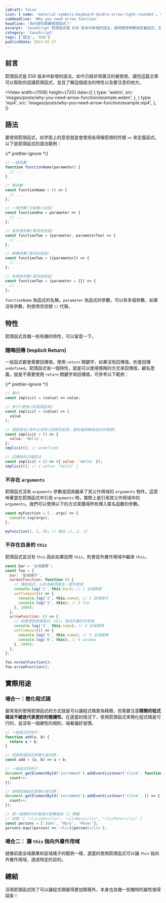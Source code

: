 ```yaml
---
isDraft: false
icon: { name: 'material-symbols:keyboard-double-arrow-right-rounded', title: '雙箭頭符號' }
subHeadline: 'Why you need arrow function'
headline: '為什麼你需要箭頭函式？'
excerpt: 'JavaScript 箭頭函式是 ES6 版本中新增的語法，能夠簡潔明瞭地定義函式，並且已經被廣泛的使用當中。於本篇文章中我們將會學習如何使用箭頭函式來簡化程式碼，並且了解這個語法的特性以及要注意的地方，以及它可以被使用在那些場合當中。'
category: 'JavaScript'
tags: ['語法', 'ES6']
publishDate: 2023-02-27
---
```


## 前言

箭頭函式是 ES6 版本中新增的語法，如今已經非常廣泛的被使用，讀完這篇文章可以幫助你認識箭頭函式，並且了解這個語法的特性以及要注意的地方。

<Video
  width={1108}
  height={720}
  data={[
    {
      type: 'webm',
      src: 'images/posts/why-you-need-arrow-function/example.webm',
    },
    {
      type: 'mp4',
      src: 'images/posts/why-you-need-arrow-function/example.mp4',
    },
  ]}
></Video>

## 語法

要使用箭頭函式，如字面上的意思就是會使用長得像箭頭的符號 `=>` 來定義函式。以下是箭頭函式的語法範例：

{/* prettier-ignore */}
```js
// 一般函數
function functionName(parameter) {
  // ...
}

// 無參數
const functionName = () => {
  // ...
};

// 一個參數(可省略小括弧)
const functionOne = parameter => {
  // ...
};

// 有多個參數(需添加括弧)
const functionTwo = (parameter, parameterTwo) => {
  // ...
};

// 解構參數(需添加括弧)
const functionTwo = ({parameter}) => {
  // ...
};

// 有預設參數(需添加括弧)
const functionTwo = (parameter = {}) => {
  // ...
};
```

`functionName` 為函式的名稱，`parameter` 為函式的參數，可以有多個參數，如果沒有參數，則使用空括號 `()` 代替。

## 特性

箭頭函式具備一些有趣的特性，可以留意一下。

### 隱晦回傳 (Implicit Return)

一般函式都會需要回傳值，使用 `return` 關鍵字，如果沒有回傳值，則會回傳 `undefined`。箭頭函式有一個特性，就是可以使用隱晦的方式來回傳值，顧名思義，就是不需要使用 `return` 關鍵字來回傳值，可參考以下範例：

{/* prettier-ignore */}
```javascript
// 單行
const implicit = (value) => value;

// 多行(使用小括弧框起來)
const implicit = (value) => (
  value
);

// 錯誤寫法(物件必須用小括號包起來，避免被誤解為函式的開頭)
const implicit = () => {
  value: 'Hello';
};
implicit(); // undefined

// 回傳物件正確寫法
const implicit = () => ({ value: 'Hello' });
implicit(); // { value: "Hello" }
```

### 不存在 `arguments`

箭頭函式沒有 `arguments` 參數是因其繼承了其父作用域的 `arguments` 物件。這意味著當在箭頭函式中引用 `arguments` 時，實際上是引用其父作用域中的 `arguments`。我們可以使用以下的方式來獲得所有傳入匿名函數的參數。

```javascript
const myFunction = (...args) => {
  console.log(args);
};

myFunction(1, 2, 3); // 輸出 [1, 2, 3]
```

### 不存在自身的 `this`

箭頭函式並沒有 `this` 因此如果訪問 `this`，則會從外層作用域中繼承 `this`。

```javascript
const bar = '全域蘋果';
const foo = {
  bar: '區域橘子',
  normalFunction: function () {
    // 傳統函式，以此為基準產生一個作用域
    console.log('1', this.bar); // 1 全域蘋果
    setTimeout(() => {
      console.log('2', this.name); // 2 區域橘子
      console.log('3', this); // 3 foo
    }, 1000);
  },
  arrowFunction: () => {
    // 如果使用箭頭函式，this 指向外層的作用域
    console.log('4', this.name); // 4 全域蘋果
    setTimeout(() => {
      console.log('5', this.name); // 5 全域蘋果
      console.log('6', this); // 6 window
    }, 1000);
  },
};

foo.normalFunction();
foo.arrowFunction();
```

## 實際用途

### 場合一：簡化程式碼

最常見的使用箭頭函式的方式就是可以讓程式碼更為精簡，但需要注意**精簡的程式碼並不總是代表更好的閱讀性**。在適當的情況下，使用箭頭函式來簡化程式碼是可行的，並沒有一個硬性的規則，端看偏好習慣。

```js
// 一般函式的例子：
function add(a, b) {
  return a + b;
}

// 使用箭頭函式來簡化程式碼：
const add = (a, b) => a + b;
```

```js
// 一般函式的例子：
document.getElementById('increment').addEventListener('click', function () {
  count++;
});

// 使用箭頭函式來簡化程式碼：
document.getElementById('increment').addEventListener('click', () => {
  count++;
});
```

```jsx
// 將一個陣列中的每個元素轉換成 li 標籤
// 結果：[ "<li>John</li>", "<li>Mary</li>", "<li>Peter</li>" ]
const persons = ['John', 'Mary', 'Peter'];
persons.map((person) => `<li>${person}</li>`);
```

### 場合二： 讓 `this` 指向外層作用域

就像前面全域蘋果和區域橘子的範例一樣，適當的使用箭頭函式可以讓 `this` 指向外層作用域，達成特定的目的。

## 總結

活用箭頭函式除了可以讓程式碼變得更加精簡外，本身也具備一些獨特的屬性值得探索！
